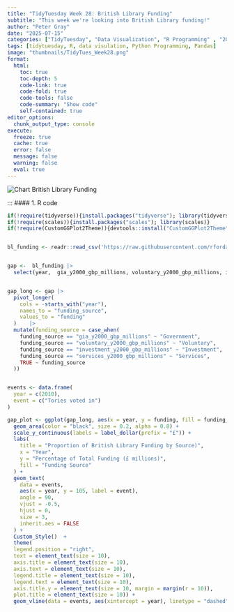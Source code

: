 ```yaml
---
title: "TidyTuesday Week 28: British Library Funding"
subtitle: "This week we're looking into British Library funding!"
author: "Peter Gray"
date: "2025-07-15" 
categories: ["TidyTuesday", "Data Visualization", "R Programming" , "2025"]
tags: [tidytuesday, R, data visulation, Python Programming, Pandas]
image: "thumbnails/TidyTues_Week28.png"
format:
  html:
    toc: true
    toc-depth: 5
    code-link: true
    code-fold: true
    code-tools: false
    code-summary: "Show code"
    self-contained: true
editor_options: 
  chunk_output_type: console
execute: 
  freeze: true                                                  
  cache: true                                                   
  error: false
  message: false
  warning: false
  eval: true
---
```


![Chart](thumbnails/TidyTues_Week28.png){#fig-singlechart}
British Library Funding

:::
#### 1. R code

```r

if(!require(tidyverse)){install.packages("tidyverse"); library(tidyverse)}
if(!require(scales)){install.packages("scales"); library(scales)}
if(!require(CustomGGPlot2Theme)){devtools::install("CustomGGPlot2Theme"); library(CustomGGPlot2Theme)}


bl_funding <- readr::read_csv('https://raw.githubusercontent.com/rfordatascience/tidytuesday/main/data/2025/2025-07-15/bl_funding.csv')


gap <-  bl_funding |> 
  select(year,  gia_y2000_gbp_millions, voluntary_y2000_gbp_millions, investment_y2000_gbp_millions, services_y2000_gbp_millions)


gap_long <- gap |> 
  pivot_longer(
    cols = -starts_with("year"),
    names_to = "funding_source",
    values_to = "funding"
  )    |> 
  mutate(funding_source = case_when(
    funding_source == "gia_y2000_gbp_millions" ~ "Government",
    funding_source == "voluntary_y2000_gbp_millions" ~ "Voluntary",
    funding_source == "investment_y2000_gbp_millions" ~ "Investment",
    funding_source == "services_y2000_gbp_millions" ~ "Services",
    TRUE ~ funding_source
  ))


events <- data.frame(
  year = c(2010),
  event = c("Tories voted in")
)

gap_plot <- ggplot(gap_long, aes(x = year, y = funding, fill = funding_source)) +
  geom_area(color = "black", size = 0.2, alpha = 0.8) +
  scale_y_continuous(labels = label_dollar(prefix = "£")) +
  labs(
    title = "Proportion of British Library Funding by Source)",
    x = "Year",
    y = "Percentage of Total Funding (£ millions)",
    fill = "Funding Source"
  ) +
  geom_text(
    data = events,
    aes(x = year, y = 105, label = event),
    angle = 90,
    vjust = -0.5,
    hjust = 0,
    size = 3,
    inherit.aes = FALSE
  ) +
  Custom_Style()  +
  theme(
  legend.position = "right",
  text = element_text(size = 10),  
  axis.title = element_text(size = 10),
  axis.text = element_text(size = 10),
  legend.title = element_text(size = 10),
  legend.text = element_text(size = 10),
  axis.title.y = element_text(size = 10, margin = margin(r = 10)),
  plot.title = element_text(size = 10)) +  
  geom_vline(data = events, aes(xintercept = year), linetype = "dashed", color = "black") 


```
